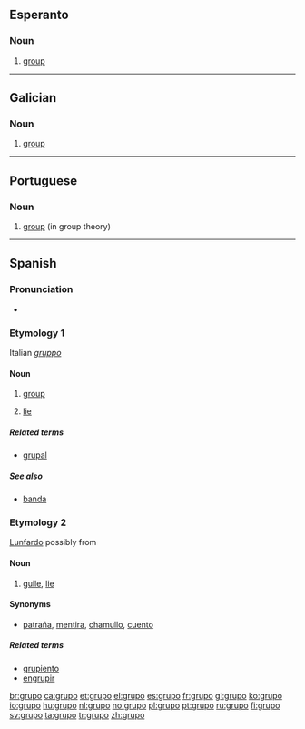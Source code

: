 ==Esperanto==
===Noun===
{{eo-noun}}
# [[group]]

----

==Galician==

===Noun===
{{gl-noun|m}}

# [[group]]

----

==Portuguese==

===Noun===
{{infl|pt|noun|g=m}}

# [[group]] (in group theory)

{{tbot entry|Portuguese|group|2008|April|pt}}

----

==Spanish==

===Pronunciation===
* {{hyphenation|gru|po}}

===Etymology 1===
Italian ''[[gruppo]]''

====Noun====
{{es-noun-m}}

# [[group]]
# {{context|Chile|Argentina|Uruguay|colloquial}} [[lie]]

=====Related terms=====
* [[grupal]] {{pos_a}}

=====See also=====
* [[banda]] {{f}}

===Etymology 2===
[[Lunfardo]] possibly from {{term|lang=fr|croupier}}

====Noun====
{{es-noun-m}}

# {{context|Chile|Argentina|Uruguay|colloquial}} [[guile]], [[lie]]

====Synonyms====
* {{sense|lie}} [[patraña]], [[mentira]], [[chamullo]], [[cuento]]

=====Related terms=====
* [[grupiento]]
* [[engrupir]]

[[br:grupo]]
[[ca:grupo]]
[[et:grupo]]
[[el:grupo]]
[[es:grupo]]
[[fr:grupo]]
[[gl:grupo]]
[[ko:grupo]]
[[io:grupo]]
[[hu:grupo]]
[[nl:grupo]]
[[no:grupo]]
[[pl:grupo]]
[[pt:grupo]]
[[ru:grupo]]
[[fi:grupo]]
[[sv:grupo]]
[[ta:grupo]]
[[tr:grupo]]
[[zh:grupo]]